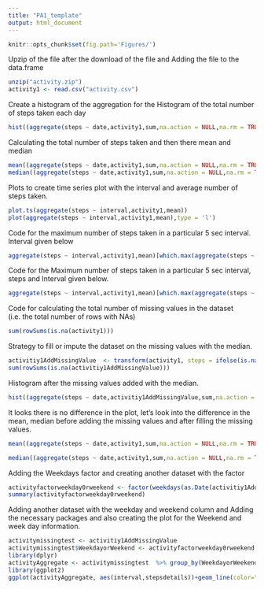 ---
title: "PA1_template"
output: html_document
---

```{r global_options, include=FALSE}
knitr::opts_chunk$set(fig.path='Figures/')
```

Upzip of the file after the download of the file and Adding the file to the data.frame
```{r}
unzip("activity.zip")
activity1 <- read.csv("activity.csv")
```

Create a histogram of the aggregation for the Histogram of the total number of steps taken each day

```{r}
hist((aggregate(steps ~ date,activity1,sum,na.action = NULL,na.rm = TRUE))$steps,main = "Histogram of total steps taken per day",xlab = "Total steps taken per day")
```

Calculating the total number of steps taken and then there mean and median

```{r}
mean((aggregate(steps ~ date,activity1,sum,na.action = NULL,na.rm = TRUE))$steps)
median((aggregate(steps ~ date,activity1,sum,na.action = NULL,na.rm = TRUE))$steps)
```

Plots to create time series plot with the interval and average number of steps taken.

```{r}
plot.ts(aggregate(steps ~ interval,activity1,mean))
plot(aggregate(steps ~ interval,activity1,mean),type = 'l')
```

Code for the maximum number of steps taken in a particular 5 sec interval. Interval given below

```{r}
aggregate(steps ~ interval,activity1,mean)[which.max(aggregate(steps ~ interval,activity1,mean)$steps),]$interval
```
Code for the Maximum number of steps taken in a particular 5 sec interval, steps and Interval given below.
```{r}
aggregate(steps ~ interval,activity1,mean)[which.max(aggregate(steps ~ interval,activity1,mean)$steps),]
```

Code for calculating the total number of missing values in the dataset (i.e. the total number of rows with NAs)

```{r}
sum(rowSums(is.na(activity1)))
```

Strategy to fill or impute the dataset on the missing values with the median.

```{r}
activitiy1AddMissingValue  <- transform(activity1, steps = ifelse(is.na(steps), round(median(steps, na.rm=TRUE)), steps))
sum(rowSums(is.na(activitiy1AddMissingValue)))
```

Histogram after the missing values added with the median.

```{r}
hist((aggregate(steps ~ date,activitiy1AddMissingValue,sum,na.action = NULL,na.rm = TRUE))$steps,main = "Histogram of total steps taken per day with missing value filled in",xlab = "Total steps taken per day")
```

It looks there is no difference in the plot, let's look into the difference in the mean, median before adding the missing values and after filling the missing values.

```{r}
mean((aggregate(steps ~ date,activity1,sum,na.action = NULL,na.rm = TRUE))$steps) - mean((aggregate(steps ~ date,activitiy1AddMissingValue,sum,na.action = NULL,na.rm = TRUE))$steps)
```

```{r}
median((aggregate(steps ~ date,activity1,sum,na.action = NULL,na.rm = TRUE))$steps) - median((aggregate(steps ~ date,activitiy1AddMissingValue,sum,na.action = NULL,na.rm = TRUE))$steps)
```


Adding the Weekdays factor and creating another dataset with the factor
```{r}
activityfactorweekday0rweekend <- factor(weekdays(as.Date(activitiy1AddMissingValue$date)) %in% c('Monday', 'Tuesday', 'Wednesday', 'Thursday', 'Friday'),levels = c(FALSE,TRUE),labels = c('weekend','weekday'))
summary(activityfactorweekday0rweekend)
```
Adding another dataset with the weekday and weekend column and Adding the necessary packages and also creating the plot for the Weekend and week day information.

```{r}
activitymissingtest <- activitiy1AddMissingValue
activitymissingtest$WeekdayorWeekend <- activityfactorweekday0rweekend
library(dplyr)
activityAggregate <- activitymissingtest  %>% group_by(WeekdayorWeekend, interval) %>% summarize(stepsdetails = mean(steps))
library(ggplot2)
ggplot(activityAggregate, aes(interval,stepsdetails))+geom_line(color="blue")+ facet_wrap(~WeekdayorWeekend, ncol=1)
```
